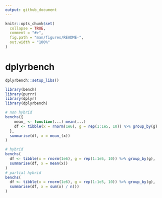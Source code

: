 ```yaml
---
output: github_document
---
```


<!-- README.md is generated from README.Rmd. Please edit that file -->

```r
knitr::opts_chunk$set(
  collapse = TRUE,
  comment = "#>",
  fig.path = "man/figures/README-",
  out.width = "100%"
)
```
# dplyrbench

```r
dplyrbench::setup_libs()
```

```r
library(bench)
library(purrr)
library(dplyr)
library(dplyrbench)

# non hybrid
benchs({
    mean_ <- function(...) mean(...)
    df <- tibble(x = rnorm(1e6), g = rep(1:1e5, 10)) %>% group_by(g)
  }, 
  summarise(df, x = mean_(x))
)

# hybrid
benchs(
  df <- tibble(x = rnorm(1e6), g = rep(1:1e5, 10)) %>% group_by(g),
  summarise(df, x = mean(x))
)
# partial hybrid
benchs(
  df <- tibble(x = rnorm(1e6), g = rep(1:1e5, 10)) %>% group_by(g),
  summarise(df, x = sum(x) / n())
)

```



